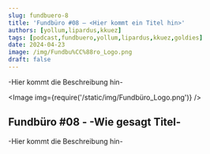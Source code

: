 ```yaml
---
slug: fundbuero-8
title: 'Fundbüro #08 – <Hier kommt ein Titel hin>'
authors: [yollum,lipardus,kkuez]
tags: [podcast,fundbuero,yollum,lipardus,kkuez,goldies]
date: 2024-04-23
image: /img/Fundbu%CC%88ro_Logo.png
draft: false
---
```



-Hier kommt die Beschreibung hin-

<Image img={require('/static/img/Fundbüro_Logo.png')} />

<!--truncate-->

## Fundbüro #08 - -Wie gesagt Titel-

-Hier kommt die Beschreibung hin-

<ReactPlayer
    width="100%"
    height="50px"
    controls
    url='https://m10z.picnotes.de/Fundbuero/Fundbuero_008.mp3'
/>
